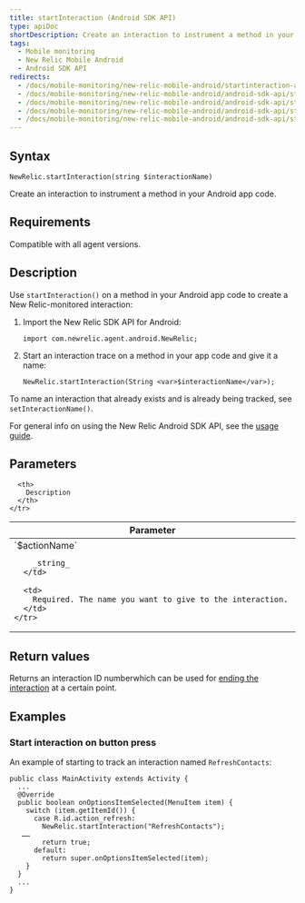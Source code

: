 ```yaml
---
title: startInteraction (Android SDK API)
type: apiDoc
shortDescription: Create an interaction to instrument a method in your Android app code.
tags:
  - Mobile monitoring
  - New Relic Mobile Android
  - Android SDK API
redirects:
  - /docs/mobile-monitoring/new-relic-mobile-android/startinteraction-android-sdk-api
  - /docs/mobile-monitoring/new-relic-mobile-android/android-sdk-api/startinteraction-android-sdk-api
  - /docs/mobile-monitoring/new-relic-mobile-android/android-sdk-api/startinteraction-android-agent-api
  - /docs/mobile-monitoring/new-relic-mobile-android/android-sdk-api/startinteraction
  - /docs/mobile-monitoring/new-relic-mobile-android/android-sdk-api/startInteraction
---
```


## Syntax

```
NewRelic.startInteraction(string $interactionName)
```

Create an interaction to instrument a method in your Android app code.

## Requirements

Compatible with all agent versions.

## Description

Use `startInteraction()` on a method in your Android app code to create a New Relic-monitored interaction:

1. Import the New Relic SDK API for Android:

   ```
   import com.newrelic.agent.android.NewRelic;
   ```
2. Start an interaction trace on a method in your app code and give it a name:

   ```
   NewRelic.startInteraction(String <var>$interactionName</var>);
   ```

To name an interaction that already exists and is already being tracked, see `setInteractionName()`.

For general info on using the New Relic Android SDK API, see the [usage guide](/docs/mobile-monitoring/new-relic-mobile-android/install-configure/work-android-sdk-api).

## Parameters

<table>
  <thead>
    <tr>
      <th width="25%">
        Parameter
      </th>

      <th>
        Description
      </th>
    </tr>
  </thead>

  <tbody>
    <tr>
      <td>
        `$actionName`

        _string_
      </td>

      <td>
        Required. The name you want to give to the interaction.
      </td>
    </tr>
  </tbody>
</table>

## Return values

Returns an interaction ID numberwhich can be used for [ending the interaction](/docs/mobile-monitoring/new-relic-mobile-android/android-sdk-api/end-interaction) at a certain point.

## Examples

### Start interaction on button press

An example of starting to track an interaction named `RefreshContacts`:

```
public class MainActivity extends Activity {
  ...
  @Override
  public boolean onOptionsItemSelected(MenuItem item) {
    switch (item.getItemId()) {
      case R.id.action_refresh:
        NewRelic.startInteraction("RefreshContacts");
   ……
        return true;
      default:
        return super.onOptionsItemSelected(item);
    }
  }
  ...
}
```
